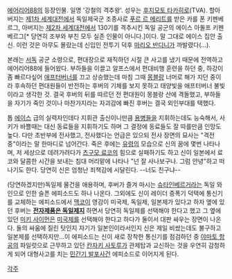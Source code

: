[[에어리어88]]의 등장인물. 일명 '강철의 격추왕'. 성우는 [[후지모토 타카히로]](TVA).
할아버지는 [[제1차 세계대전]]에서 독일제국군 조종사로 [[기사십자장|푸르 르 메리트]]를 받은 카를 폰 키펜베르그, 아버지는 [[제2차 세계대전]]에서 130기를 격추시킨 독일 공군의 에이스 아돌프 키펜베르그[* 당연히 조부와 부친 모두 실존 인물이 아니다.]이다. 말 그대로 에이스 집안 출신. 이런 것은 아무도 몰랐는데 신입인 전투기 덕후 [[마리오 반디니]]가 까발렸다(...).


본래는 [[서독]] 공군 소령으로, 편대장으로 재직하던 시절 큰 사고를 냈기 때문에 전역하고 에어리어88에 들어왔다. 부하들을 이끌고 알프스에서 편대비행 훈련을 하던 중, 하강이 좀 빠르다싶어 [[애프터버너]]를 끄고 상승했는데 마침 그때 [[몽블랑]] 너머로 해가 지던 중이라 후속하던 편대원들이 반전하는 후버의 기체를 보지 못하고 태양빛을 애프터버너 불빛이라고 생각한 것. 결국 후버의 뒤를 따르던 전 편대원이 몽블랑 산에 격돌했고, 부하들을 자기가 죽인 것이나 마찬가지라는 자괴감에 빠진 후버는 결국 외인부대를 택했다.

톱 [[에이스]] 급의 실력자인데다 지휘관 출신이니만큼 [[용병]]들을 지휘하는데도 능숙해서, 사키가 바쁠때는 대신 동료들을 지휘하기도 하며 그 결정에 동료들도 잘 따를만큼 인망도 높다. 다만 초반부에 전사했고, 전사했다는 언급은 있으되 전사 장면의 묘사는 "격전중"이라는 말 한마디로 넘어간다. 
죽은 후에는 [[유령]]의 모습으로 신의 꿈에 몇번 나타나며, 저 세상으로 데려가려다가 [[츠구모 료코]]의 힘으로 실패하기도 하고 신이 일본에서 료코와 달콤한 시간을 보내는 침대 머리맡에 나타나 "넌 잘 사나보구나. 그럼 안녕"하고 떠나기도 한다. 당연히 신은 엄청난 죄책감에 시달린다. --너도 친구냐--

(당연하겠지만)독일제 물건을 애용하며, 후버가 즐겨 마시는 [[슈타인베르거]]라는 독일 와인으로 인한 슬픈 에피소드도 하나 나온다. 그외에도 신이 레이더 증폭기 덕택에 통신기를 교체하는 에피소드에서 [[맥코이]] 영감이 미국제, 독일제, 일본제가 있다고 하자 옆에 있던 후버는 '''[[외계인 고문|전자제품은 독일제]]지''' 하면서 당연히 독일제를 선택해야 한다고 했고 그 옆에 있던 [[미키 사이먼]]은 [[쇼 미 더 머니|미국제]]를 선택해야 한다고 하다가 둘이서 대판 싸우는 장면이 나온다. 둘의 싸움에 질린 탓인지 자기가 일본인이라서인지 신은 제일 비쌌는데도 불구하고 일본제를 선택하지만...이 에피소드는 신이 새로 장착한 통신기를 점검하던 중 [[야마토 항공]]의 파일럿으로 근무하고 있던 [[칸자키 사토루]]가 관제탑과 교신하는 것을 우연히 감청하게 되어 대형사고를 치는 [[민간기 발포사건]] 에피소드로 이어지게 된다.


[[각주]]
